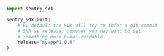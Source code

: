 ```python
import sentry_sdk

sentry_sdk.init(
    # By default the SDK will try to infer a git commit
    # SHA as release, however you may want to set
    # something more human-readable.
    release="myapp@1.0.0"
)
```
